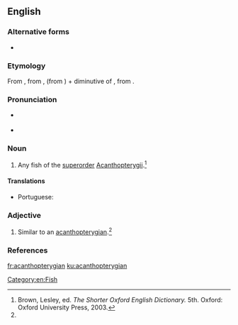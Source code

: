 ==English==

===Alternative forms===
* {{l|en|acanthopteran}}

===Etymology===
From {{etyl|NL.|en}}, from {{m|la|acanthus||thorn}}, (from {{etyl|grc|en}} {{m|grc|ἄκανθος}}) + {{etyl|grc|en}} {{m|grc|πτερυγίων}} diminutive of {{m|grc|πτέρυξ||wing, fin}}, from {{m|grc|πτερόν||feather, wing}}.

===Pronunciation===
* {{a|US}} {{IPA|/ˌæk.ænˌθɑp.təˈɹɪdʒ.i.n̩/|lang=en}}
* {{rhymes|ɪdʒiən|lang=en}}

===Noun===
{{en-noun}}

# {{lb|en|zoology}} Any fish of the [[superorder]] [[Acanthopterygii]].{{defdate|First attested in the mid 19th century.}}<ref name=SOED>Brown, Lesley, ed. ''The Shorter Oxford English Dictionary.'' 5th. Oxford: Oxford University Press, 2003.</ref>

====Translations====
{{trans-top|any fish of the superorder Acanthopterygii}}
* Portuguese: {{t+|pt|acantopterígio|m}}
{{trans-mid}}
{{trans-bottom}}

===Adjective===
{{en-adj|-}}

# {{lb|en|zoology}} Similar to an [[acanthopterygian]].{{defdate|First attested in the mid 19th century.}}<ref name=SOED/>

===References===
<references/>

[[Category:en:Fish]]

[[fr:acanthopterygian]]
[[ku:acanthopterygian]]